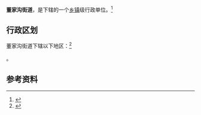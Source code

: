 {{中国乡级行政区|21/02/13/011/000}}

'''董家沟街道'''，是{{PRC admin/fullname|21/02/13/011/000|3}}下辖的一个[[乡镇|乡镇]]级行政单位。<ref>{{PRC admin/ref sgc|{{PRC admin/parent|21/02/13/011/000}}}}</ref>

== 行政区划 ==

董家沟街道下辖以下地区：<ref>{{PRC admin/ref sgc|21/02/13/011/000}}</ref>

{{PRC admin/children|21/02/13/011/000}}。

== 参考资料 ==

{{reflist}}

{{行政区划小作品}}
{{PRC admin/navcat|21/02/13/011/000}}